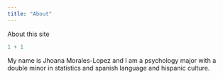```yaml
---
title: "About"
---
```


About this site

```r
1 + 1
```
My name is Jhoana Morales-Lopez and I am a psychology major with a double minor in statistics and spanish language and hispanic culture. 
